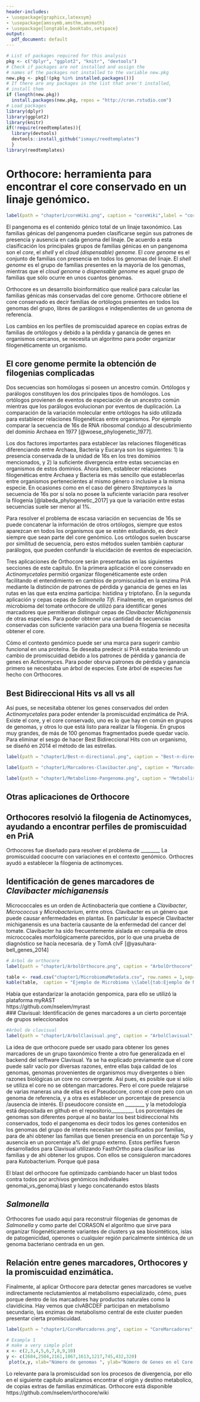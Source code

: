 ```yaml
---
header-includes:
- \usepackage{graphicx,latexsym}
- \usepackage{amssymb,amsthm,amsmath}
- \usepackage{longtable,booktabs,setspace}
output:
  pdf_document: default
---
```

```r
# List of packages required for this analysis
pkg <- c("dplyr", "ggplot2", "knitr", "devtools")
# Check if packages are not installed and assign the
# names of the packages not installed to the variable new.pkg
new.pkg <- pkg[!(pkg %in% installed.packages())]
# If there are any packages in the list that aren't installed,
# install them
if (length(new.pkg))
  install.packages(new.pkg, repos = "http://cran.rstudio.com")
# Load packages
library(dplyr)
library(ggplot2)
library(knitr)
if(!require(reedtemplates)){
  library(devtools)
  devtools::install_github("ismayc/reedtemplates")
  }
library(reedtemplates)
```

<!---
  La comparación.-, ....-., 
  El método all vs all 
  Ana Actinomyces 
  
  TomA / clvF 
  Clavisual Clavibacter 
  Enrique Salmonella  
  --->
# Orthocore: herramienta para encontrar el core conservado en un linaje genómico.  

```r
label(path = "chapter1/coreWiki.png", caption = "coreWiki",label = "coreWiki", type = "figure")
```

El pangenoma es el contenido génico total de un linaje taxonómico. Las familias génicas del pangenoma pueden clasificarse según sus patrones de presencia y ausencia en cada genoma del linaje. De acuerdo a esta clasificación los principales grupos de familias génicas en un pangenoma son el _core_, el _shell_ y el _cloud (dispensable) genome_. El _core genome_ es el conjunto de familias con presencia en todos los genomas del linaje. El _shell genome_ es el grupo de familias presentes en la mayoría de los genomas, mientras que el _cloud genome_ o _dispensable genome_ es aquel grupo de familias que sólo ocurre en unos cuantos genomas.   

Orthocore es un desarrollo bioinformático que realicé para calcular las familias génicas más conservadas del core genome. Orthocore obtiene el core conservado es decir familias de ortólogos presentes en todos los genomas del grupo, libres de parálogos e independientes de un genoma de referencia. 

Los cambios en los perfiles de promiscuidad aparece en copias extras de familias de ortólogos y debido a la pérdida y ganancia de genes en organismos cercanos, se necesita un algoritmo para poder organizar filogenéticamente un organismo.

## El core genome permite la obtención de filogenias complicadas
Dos secuencias son homólogas si poseen un ancestro común. Ortólogos y parálogos constituyen los dos principales tipos de homólogos. Los ortólogos provienen de eventos de especiación de un ancestro común  mientras que los parálogos evolucionan por eventos de duplicación. La comparación de la variación molecular entre ortólogos ha sido utilizada para establecer relaciones filogenéticas entre organismos. Por ejemplo comparar la secuencia de 16s de RNA ribosomal condujo al descubrimiento del dominio Archaea en 1977 [@woese_phylogenetic_1977]. 

Los dos factores importantes para establecer las relaciones filogenéticas diferenciando entre Archaea, Bacteria y Eucarya son los siguientes: 1) la presencia conservada de la unidad de 16s en los tres dominios mencionados, y 2) la suficiente divergencia entre estas secuencias en organismos de estos dominios. Ahora bien, establecer relaciones filogenéticas entre Archaea y Bacteria es más sencillo que establecerlas entre organismos pertenecientes al mismo género o inclusive a la misma especie. En ocasiones como en el caso del género _Streptomyces_ la secuencia de 16s por sí sola no posee la suficiente variación para resolver la filogenia [@labeda_phylogenetic_2017] ya que la variación entre estas secuencias suele ser menor al 1%. 

Para resolver el problema de escasa variación en secuencias de 16s se puede concatenar la información de otros ortólogos, siempre que estos aparezcan en todos los organismos que se estén estudiando, es decir siempre que sean parte del core genómico. Los ortólogos suelen buscarse por similitud de secuencia, pero estos métodos suelen también capturar parálogos, que pueden confundir la elucidación de eventos de especiación.  

Tres aplicaciones de Orthocore serán presentadas en las siguientes secciones de este capítulo. En la primera aplicación el core conservado en _Actinomycetales_ permitió organizar filogenéticamente este orden facilitando el entendimiento en cambios de promiscuidad en la enzima PriA mediante la distinción de patrones de pérdida y ganancia de genes en las rutas en las que esta enzima participa: histidina y triptofano. En la segunda aplicación  y cepas cepas de _Salmonella Tifi_. Finalmente, en organismos del microbioma del tomate orthocore de utilizó para identificar genes marcadores que permitieran distinguir cepas de _Clavibacter Michiganensis_ de otras especies.  Para poder obtener una cantidad de secuencias conservadas con suficiente variación para una buena filogenia se necesita obtener el core.

Cómo el contexto genómico puede ser una marca para sugerir cambio funcional en una proteína. Se deseaba predecir si PriA estaba teniendo un cambio de promiscuidad debido a los patrones de pérdida y ganancia de genes en Actinomyces. Para poder obsrva patrones de pérdida y ganancia primero se necesitaba un 
árbol de especies. Este árbol de especies fue hecho con Orthocores. 
  
## Best Bidireccional Hits vs all vs all  
Así pues, se necesitaba obtener los genes conservados del orden _Actinomycetales_ para poder entender la promiscuidad enzimática de PriA.
Existe el core, y el core conservado, uno es lo que hay en común en grupos de genomas, y otros lo que está listo para realizar la filogenia.  En grupos muy grandes, de más de 100 genomas fragmentados puede quedar vacío. Para eliminar el sesgo de hacer Best Bidireccional Hits con un organismo, se diseñó en 2014 el método de las estrellas. 

```r
label(path = "chapter1/Best-n-directional.png", caption = "Best-n-directional",label = "Best-n-directional", type = "figure")
```

```r
label(path = "chapter1/Marcadores-Clavibacter.png", caption = "Marcadores-Clavibacter",label = "Marcadores-Clavibacter", type = "figure")
```

```r
label(path = "chapter1/Metabolismo-Pangenoma.png", caption = "Metabolismo-Pangenoma",label = "Metabolismo-Pangenoma", type = "figure")
```



## Otras aplicaciones de Orthocore  
## Orthocores resolvió la filogenia de Actinomyces, ayudando a encontrar perfiles de promiscuidad en PriA
Orthocores fue diseñado para resolver el problema de ________ La promiscuidad coocurre con variaciones en el contexto genómico. Orthocres ayudó a establecer la filogenia de actinomyces.

## Identificación de genes marcadores de _Clavibacter michiganensis_  
Micrococcales es un orden de Actinobacteria que contiene a _Clavibacter_, _Micrococcus_ y _Microbacterium_, entre otros. Clavibacter es un género que puede causar enfermedades en plantas. En particular la especie Clavibacter michiganensis es una bacteria causante de la enfermedad del cancer del tomate. Clavibacter ha sido frecuentemente aislada en compañía de otros microccocales morfológicamente parecidos, por lo que una prueba de diagnóstico se hacía necesaria.  de  y TomA clvF [@yasuhara-bell_genes_2014]  


```r
# Arbol de orthocore
label(path = "chapter1/ArbolOrthocore.png", caption = "ArbolOrthocore",label = "ArbolOrthocore", type = "figure")
```

<!---
Tabla de orthocore 
--->
```r
table <- read.csv("chapter1/MicrobiomaMetadata.csv", row.names = 1,sep="\t")
kable(table,  caption = "Ejemplo de Microbioma \\label{tab:Ejemplo de Microbioma}",caption.short = "Microbioma de tomate ")
```
	

Había que estandarizar la anotación genpomica, para ello se utilizó la plataforma myRAST  
https://github.com/nselem/myrast  
### Clavisual: Identificación de genes marcadores a un cierto porcentaje de grupos seleccionados  

```r
#Arbol de clavisual
label(path = "chapter1/ArbolClavisual.png", caption = "ArbolClavisual",label = "ArbolClavisual", type = "figure")
```


La idea de que orthocore puede ser usado para obtener los genes marcadores de un grupo taxonómico frente a otro fue generalizada en el backend del software Clavisual. Ya se ha explicado previamente que el core puede salir vacío por diversas razones, entre ellas baja calidad de los genomas, genomas provenientes de organismos muy divergentes o bien razones biológicas un core no convergente. Así pues, es posible que si sólo se utiliza el core no se obtengan marcadores. Pero el core puede relajarse de varias maneras una de ellas es el Pseudocore, como el core pero con un genoma de referencia, y a otra es establecer un porcentaje de presencia /ausencia de interés. El pseudocore consiste en ________ y la metodología está depositada en github en el repositorio_________. Los porcentajes de genomas son diferentes porque al no bastar los best bidireccional hits conservados, todo el pangenoma es decir todos los genes contenidos en los genomas del grupo de interés necesitan ser clasificados por familias, para de ahi obtener las familias que tienen presencia en un porcentaje %p y ausencia en un porcentaje a% del grupo externo. Estos perfiles fueron desarrollados para Clavisual utilizando FasthOrtho para clasificar las familias y de ahi obtener los grupos. Con ellos se consiguieron marcadores para Kutobacterium.  Porque qué pasa  

El blast del orthocore fue optimizado cambiando hacer un blast todos contra todos por archivos genómicos individuales genomai_vs_genomaj.blast y luego concatenando estos blasts  
  
## _Salmonella_   
Orthocores fue usado aqui para reconstruir filogenias de genomas de _Salmonella_ y como parte del CORASON el algoritmo que sirve para organizar filogenéticamente variantes de clusters ya sea biosintéticos, islas de patogenicidad, operones o cualquier región paricalmente sinténica de un genoma bacteriano centrada en un gen.

## Relación entre genes marcadores, Orthocores y la promiscuidad enzimática.  
Finalmente, al aplicar Orthocore para detectar genes marcadores se vuelve indirectamente reclutamientos al metabolismo especializado, cómo, pues porque dentro de los marcadores hay productos naturales como la clavidicina. Hay vemos que clvABCDEF participan en metabolismo secundario, las enzimas de metabolismo central de este cluster pueden presentar cierta promiscuidad. 

```r
label(path = "chapter1/CoreMarcadores.png", caption = "CoreMarcadores",label = "CoreMarcadores", type = "figure")
```
```r
# Example 1
# make a very simple plot
x <- c(2,3,4,5,6,7,8,9,10)
y <- c(2684,2504,2161,1867,1613,1217,745,432,320)
 plot(x,y, xlab="Número de genomas ", ylab="Número de Genes en el Core genome", main="Core Genome de organismos del Microbioma del tomate", ylim=c(0,4000), xlim=c(0,12), pch=15, col="blue") 
```



Lo relevante para la promiscuidad son los procesos de divergencia, por ello en el siguiente capítulo analizamos encontrar el origin y destino metabolico, de copias extras de familias enzimáticas.
Orthocore está disponible https://github.com/nselem/orthocore/wiki  
  